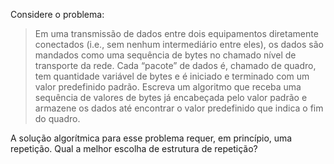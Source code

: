 <!-- Qual usar? Repetição indefinida com sentinela (Transmissão em rede) -->
::: {#exr-0020}
Considere o problema:

> Em uma transmissão de dados entre dois equipamentos diretamente conectados (i.e., sem nenhum intermediário entre eles), os dados são mandados como uma sequência de bytes no chamado nível de transporte da rede. Cada "pacote" de dados é, chamado de quadro, tem quantidade variável de bytes e é iniciado e terminado com um valor predefinido padrão. Escreva um algoritmo que receba uma sequência de valores de bytes já encabeçada pelo valor padrão e armazene os dados até encontrar o valor predefinido que indica o fim do quadro.

A solução algorítmica para esse problema requer, em princípio, uma repetição.
Qual a melhor escolha de estrutura de repetição?
:::

